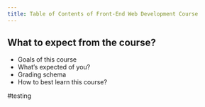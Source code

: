 ```yaml
---
title: Table of Contents of Front-End Web Development Course
---
```



## What to expect from the course?
- Goals of this course
- What’s expected of you?
- Grading schema
- How to best learn this course?

<Youtube videoId="W-6OY9eI3hk"  />

#testing



